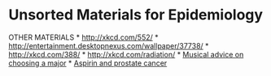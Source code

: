 Unsorted Materials for Epidemiology
========================================================


OTHER MATERIALS
* <http://xkcd.com/552/> 
* <http://entertainment.desktopnexus.com/wallpaper/37738/> 
* <http://xkcd.com/388/> 
* <http://xkcd.com/radiation/>
* [Musical advice on choosing a major](http://www.youtube.com/watch?v=pRexBMPeRTo&feature=player_embedded)
* [Aspirin and prostate cancer](http://www.nytimes.com/2012/08/28/health/research/regular-aspirin-use-may-aid-prostate-cancer-recovery-study-finds.html)


